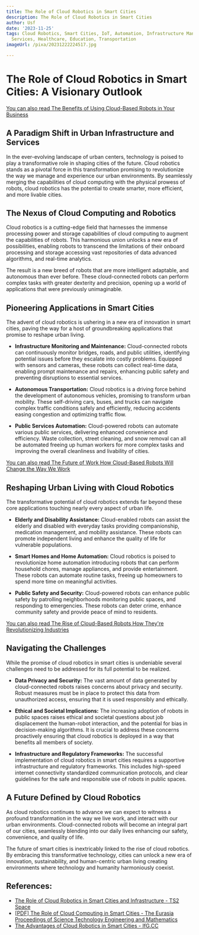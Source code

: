 ```yaml
---
title: The Role of Cloud Robotics in Smart Cities
description: The Role of Cloud Robotics in Smart Cities
author: Usf
date: '2023-11-25'
tags: Cloud Robotics, Smart Cities, IoT, Automation, Infrastructure Management, Public
  Services, Healthcare, Education, Transportation
imageUrl: /pixa/20231222224517.jpg

---
```

# The Role of Cloud Robotics  in Smart Cities: A Visionary Outlook

[You can also read The Benefits of Using Cloud-Based Robots in Your Business](The%20Benefits%20of%20Using%20Cloud-Based%20Robots%20in%20Your%20Business)


## A Paradigm Shift in Urban Infrastructure and Services

In the ever-evolving landscape of urban centers,  technology is poised to play a transformative role  in shaping cities of the future. Cloud robotics stands as a pivotal force in this  transformation promising  to revolutionize the way we manage and experience our urban environments. By seamlessly merging the capabilities of  cloud  computing with the physical prowess  of robots, cloud robotics has the potential to create smarter, more efficient, and more livable cities.

## The Nexus of Cloud Computing  and Robotics

Cloud robotics is a cutting-edge  field that harnesses the immense processing power and storage capabilities of cloud  computing to  augment the capabilities of robots. This harmonious  union unlocks a new era  of possibilities, enabling robots  to transcend the limitations of their onboard processing  and storage accessing vast repositories of data advanced algorithms, and real-time  analytics.

The result is a  new  breed of robots that are more intelligent adaptable,  and autonomous than ever before. These cloud-connected  robots can perform complex tasks with  greater dexterity and precision, opening up a world  of applications that were previously unimaginable.

## Pioneering Applications in Smart Cities

The advent of cloud robotics is ushering in a new era of innovation in smart cities, paving the way for a host of groundbreaking applications that promise to reshape urban living.

-  **Infrastructure  Monitoring and  Maintenance:** Cloud-connected robots can continuously monitor bridges, roads, and public utilities, identifying potential issues before they escalate  into costly problems.  Equipped with sensors and cameras, these robots can  collect real-time data, enabling prompt maintenance and repairs, enhancing public safety and preventing disruptions to essential services.

-  **Autonomous Transportation:** Cloud robotics is a driving force behind the development of autonomous vehicles, promising to transform urban mobility. These self-driving cars, buses, and trucks can navigate complex traffic  conditions  safely and efficiently, reducing accidents easing  congestion and optimizing traffic flow.

- **Public Services Automation:** Cloud-powered  robots can automate various public services, delivering enhanced convenience and efficiency. Waste collection,  street cleaning, and snow removal can  all be automated freeing up human workers for more complex tasks and  improving the overall cleanliness and livability  of cities.

[You can  also read The Future of Work How Cloud-Based Robots  Will Change the Way We Work](The%20Future%20of%20Work%20How%20Cloud-Based%20Robots%20Will%20Change%20the%20Way%20We%20Work)


## Reshaping Urban Living  with Cloud Robotics

The transformative potential of cloud robotics extends far beyond these core applications touching nearly every aspect of urban  life.

- **Elderly and Disability Assistance:** Cloud-enabled robots can assist the elderly and disabled with everyday tasks providing companionship, medication management,  and mobility assistance. These robots can promote independent living and enhance the quality  of life for vulnerable populations.

- **Smart  Homes and Home Automation:** Cloud robotics is  poised to revolutionize home  automation introducing robots  that can perform household chores, manage appliances, and provide entertainment. These robots can automate routine tasks, freeing up homeowners  to spend more time on meaningful activities.

- **Public Safety and Security:** Cloud-powered robots  can enhance public safety  by patrolling neighborhoods monitoring public spaces, and responding to emergencies. These robots can deter crime, enhance community safety and provide peace of mind to residents.

[You can  also read The Rise  of Cloud-Based Robots How They're  Revolutionizing  Industries](The%20Rise%20of%20Cloud-Based%20Robots%20How%20They%27re%20Revolutionizing%20Industries)


## Navigating the Challenges

While  the promise of cloud robotics in smart  cities  is undeniable several challenges need to  be addressed for its full potential to be realized.

- **Data Privacy and Security:** The vast amount of  data generated by cloud-connected robots raises concerns about privacy and security. Robust measures must be in place to protect this data  from  unauthorized access, ensuring that it is used responsibly and ethically.

- **Ethical and Societal Implications:** The increasing adoption of robots  in public spaces raises ethical  and societal questions about job displacement the human-robot interaction, and the potential for bias in decision-making algorithms. It is crucial  to  address these concerns proactively ensuring that  cloud robotics is deployed in a way that benefits all members  of society.

- **Infrastructure and Regulatory Frameworks:** The successful implementation of cloud robotics in  smart cities requires a supportive infrastructure and regulatory  frameworks. This includes high-speed  internet connectivity standardized communication protocols, and clear guidelines for the safe and responsible use of robots in public spaces.

## A Future Defined by Cloud Robotics

As cloud robotics continues to advance we can expect  to witness a  profound transformation in the way we  live work, and interact with our urban environments. Cloud-connected robots will become an integral part of our cities, seamlessly blending into our daily lives enhancing our safety, convenience, and quality of life.

The future of smart cities is inextricably linked to  the rise of cloud robotics. By embracing this transformative technology, cities can unlock a new  era of  innovation, sustainability, and human-centric urban living  creating environments where technology and humanity harmoniously coexist.

## References:
- [The Role of Cloud Robotics in Smart Cities and Infrastructure - TS2 Space](https://ts2.space/en/the-role-of-cloud-robotics-in-smart-cities-and-infrastructure/)
- [[PDF] The Role of Cloud Computing in Smart Cities - The Eurasia Proceedings of Science Technology Engineering and Mathematics](http://www.epstem.net/en/download/article-file/861204)
- [The Advantages of Cloud Robotics in Smart Cities - IfG.CC](http://www.ifg.cc/aktuelles/nachrichten/themen/674-smart-city/62712-the-advantages-of-cloud-robotics-in-smart-cities.html)
